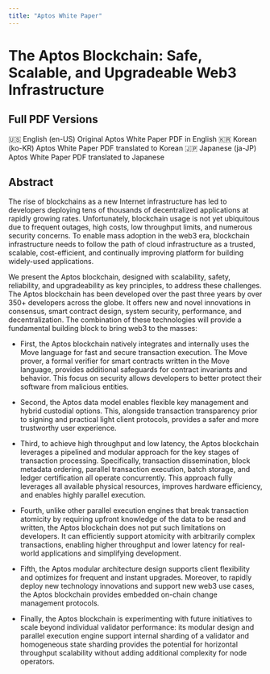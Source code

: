 ```yaml
---
title: "Aptos White Paper"
---
```



# The Aptos Blockchain: Safe, Scalable, and Upgradeable Web3 Infrastructure

## Full PDF Versions

<Cards>
  <Card href="https://aptosfoundation.org/whitepaper/aptos-whitepaper_en.pdf">
    <Card.Title>
      🇺🇸 English (en-US)
    </Card.Title>
    <Card.Description>
      Original Aptos White Paper PDF in English
    </Card.Description>
  </Card>
  <Card href="https://aptosfoundation.org/whitepaper/aptos-whitepaper_ko.pdf">
    <Card.Title>
      🇰🇷 Korean (ko-KR)
    </Card.Title>
    <Card.Description>
      Aptos White Paper PDF translated to Korean
    </Card.Description>
  </Card>
  <Card href="https://aptosfoundation.org/whitepaper/aptos-whitepaper_ja.pdf">
    <Card.Title>
      🇯🇵 Japanese (ja-JP)
    </Card.Title>
    <Card.Description>
      Aptos White Paper PDF translated to Japanese
    </Card.Description>
  </Card>
</Cards>

## Abstract

The rise of blockchains as a new Internet infrastructure has led to developers deploying tens of thousands of decentralized applications at rapidly growing rates.
Unfortunately, blockchain usage is not yet ubiquitous due to frequent outages, high costs, low throughput limits, and numerous security concerns. To enable mass adoption in the web3 era, blockchain infrastructure needs to follow the path of cloud infrastructure as a trusted, scalable, cost-efficient, and continually improving platform for building widely-used applications.

We present the Aptos blockchain, designed with scalability, safety, reliability, and upgradeability as key principles, to address these challenges. The Aptos blockchain has been developed over the past three years by over 350+ developers across the globe. It offers new and novel innovations in consensus, smart contract design, system security, performance, and decentralization. The combination of these technologies will provide a fundamental building block to bring web3 to the masses:

- First, the Aptos blockchain natively integrates and internally uses the Move language for fast and secure transaction execution. The Move prover, a formal verifier for smart contracts written in the Move language, provides additional safeguards for contract invariants and behavior. This focus on security allows developers to better protect their software from malicious entities.

- Second, the Aptos data model enables flexible key management and hybrid custodial options. This, alongside transaction transparency prior to signing and practical light client protocols, provides a safer and more trustworthy user experience.

- Third, to achieve high throughput and low latency, the Aptos blockchain leverages a pipelined and modular approach for the key stages of transaction processing. Specifically, transaction dissemination, block metadata ordering, parallel transaction execution, batch storage, and ledger certification all operate concurrently. This approach fully leverages all available physical resources, improves hardware efficiency, and enables highly parallel execution.

- Fourth, unlike other parallel execution engines that break transaction atomicity by requiring upfront knowledge of the data to be read and written, the Aptos blockchain does not put such limitations on developers. It can efficiently support atomicity with arbitrarily complex transactions, enabling higher throughput and lower latency for real-world applications and simplifying development.

- Fifth, the Aptos modular architecture design supports client flexibility and optimizes for frequent and instant upgrades. Moreover, to rapidly deploy new technology innovations and support new web3 use cases, the Aptos blockchain provides embedded on-chain change management protocols.

- Finally, the Aptos blockchain is experimenting with future initiatives to scale beyond individual validator performance: its modular design and parallel execution engine support internal sharding of a validator and homogeneous state sharding provides the potential for horizontal throughput scalability without adding additional complexity for node operators.


